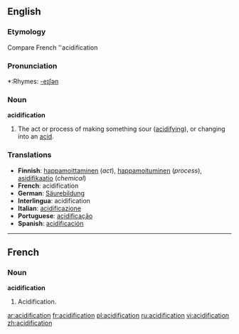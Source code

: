 ==English==

===Etymology===
Compare French ''acidification

===Pronunciation===
*:Rhymes: [[Rhymes:English:-eɪʃǝn|-eɪʃǝn]]

===Noun===
'''acidification'''

# The act or process of making something sour ([[acidifying]]), or changing into an [[acid]].

===Translations===
* '''Finnish''': [[happamoittaminen]] (''act''), [[happamoituminen]] (''process''), [[asidifikaatio]] (''chemical'')
* '''French''': acidification
* '''German''': [[Säurebildung]] {{f}}
* '''Interlingua''': acidification
* '''Italian''': [[acidificazione]]
* '''Portuguese''': [[acidificação]] {{f}}
* '''Spanish''': [[acidificación]]
----

==French==
===Noun===
'''acidification''' {{f}}

# Acidification.

[[ar:acidification]]
[[fr:acidification]]
[[pl:acidification]]
[[ru:acidification]]
[[vi:acidification]]
[[zh:acidification]]